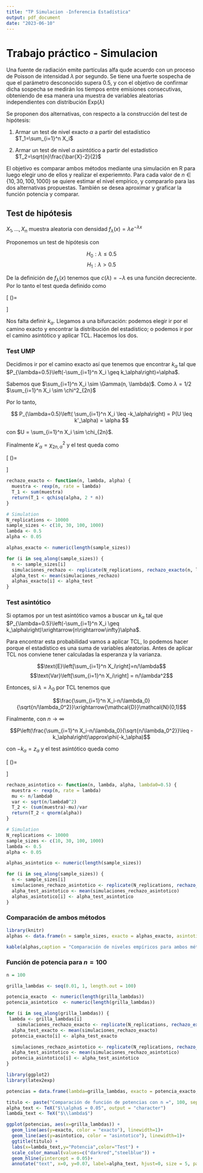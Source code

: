 ```yaml
---
title: "TP Simulacion -Inferencia Estadística"
output: pdf_document
date: "2023-06-10"
---
```



# Trabajo práctico - Simulacion


Una fuente de radiación emite partículas alfa qude acuerdo con un proceso de Poisson de intensidad $\lambda$ por segundo. Se tiene una fuerte sospecha de que el parámetro desconocido supera 0.5, y con el objetivo de confirmar dicha sospecha se medirán los tiempos entre emisiones consecutivas, obteniendo de esa manera una muestra de variables aleatorias independientes con distribución $\text{Exp}(\lambda)$

Se proponen dos alternativas, con respecto a la construcción del test de hipótesis:

1. Armar un test de nivel exacto $\alpha$ a partir del estadístico $T_1=\sum_{i=1}^n X_i$

2. Armar un test de nivel $\alpha$ asintótico a partir del estadístico  $T_2=\sqrt{n}\frac{\bar{X}-2}{2}$

El objetivo es comparar ambos métodos mediante una simulación en R para luego elegir uno de ellos y realizar el experiemnto. Para cada valor de $n \in \{10, 30, 100, 1000\}$ se quiere estimar el nivel empírico, y compararlo para las dos alternativas propuestas. También se desea aproximar y graficar la función potencia y comparar.

## Test de hipótesis

$X_1, \ldots, X_n$ muestra aleatoria con densidad $f_\lambda (x) = \lambda e^{-\lambda x}$ 

Proponemos un test de hipótesis con

$$ H_0: \lambda \leq 0.5 $$
$$ H_1: \lambda > 0.5 $$

De la definición de $f_\lambda(x)$ tenemos que $c(\lambda)= - \lambda$ es una función decreciente. Por lo tanto el test queda definido como

\[
    \delta (\mathbf{X})=
\begin{cases}
1 & \text{si }-\sum_{i=1}^nX_i \geq k_\alpha \\
0 & \text{si no}
\end{cases}
\]

Nos falta definir $k_\alpha$. Llegamos a una bifurcación: podemos elegir ir por el camino exacto y encontrar la distribución del estadístico; o podemos ir por el camino asintótico y aplicar TCL. Hacemos los dos.

### Test UMP 

Decidimos ir por el camino exacto así que tenemos que encontrar $k_\alpha$ tal que $P_{\lambda=0.5}\left(-\sum_{i=1}^n X_i \geq k_\alpha\right)=\alpha$.

Sabemos que $\sum_{i=1}^n X_i \sim \Gamma(n, \lambda)$. Como $\lambda = 1/2$ $\sum_{i=1}^n X_i \sim \chi^2_{2n}$

Por lo tanto,

$$ P_{\lambda=0.5}\left( \sum_{i=1}^n X_i \leq -k_\alpha\right) = P(U \leq k'_\alpha) = \alpha $$


con $U = \sum_{i=1}^n X_i \sim \chi_{2n}$.

Finalmente $k'_{\alpha} = \chi^2_{2n, \alpha}$ y el test queda como

\[
    \delta (\mathbf{X})=
\begin{cases}
1 & \text{si } \sum_{i=1}^nX_i \leq \chi_{2n, \alpha} \\
0 & \text{si no}
\end{cases}
\]

```r

rechazo_exacto <- function(n, lambda, alpha) {
  muestra <- rexp(n, rate = lambda)
  T_1 <- sum(muestra)
  return(T_1 < qchisq(alpha, 2 * n))
}

# Simulation
N_replications <- 10000
sample_sizes <- c(10, 30, 100, 1000)
lambda <- 0.5
alpha <- 0.05

alphas_exacto <- numeric(length(sample_sizes))

for (i in seq_along(sample_sizes)) {
  n <- sample_sizes[i]
  simulaciones_rechazo <- replicate(N_replications, rechazo_exacto(n, lambda, alpha))
  alpha_test <- mean(simulaciones_rechazo)
  alphas_exacto[i] <- alpha_test
}

```


### Test asintótico

Si optamos por un test asintótico vamos a buscar un $k_\alpha$ tal que $P_{\lambda=0.5}\left(-\sum_{i=1}^n X_i \geq k_\alpha\right)\xrightarrow{n\rightarrow\infty}\alpha$.

Para encontrar esta probabilidad vamos a aplicar TCL, lo podemos hacer porque el estadístico es una suma de variables aleatorias. Antes de aplicar TCL nos conviene tener calculadas la esperanza y la varianza. 

$$\text{E}\left[\sum_{i=1}^n X_i\right]=n/\lambda$$
$$\text{Var}\left[\sum_{i=1}^n X_i\right] = n/\lambda^2$$

Entonces, si $\lambda=\lambda_0$ por TCL tenemos que 

$$\frac{\sum_{i=1}^n X_i-n/\lambda_0}{\sqrt{n/\lambda_0^2}}\xrightarrow{\mathcal{D}}\mathcal{N}(0,1)$$

Finalmente, con $n\rightarrow\infty$ 

$$P\left(\frac{\sum_{i=1}^n X_i-n/\lambda_0}{\sqrt{n/\lambda_0^2}}\leq -k_\alpha\right)\approx\phi(-k_\alpha)$$

con $-k_\alpha = z_\alpha$ y el test asintótico queda como

\[
    \delta (\mathbf{X})=
\begin{cases}
1 & \text{si } \frac{\sum_{i=1}^n X_i-n/\lambda_0}{\sqrt{n/\lambda_0^2}} \leq z_\alpha \\
0 & \text{si no}
\end{cases}
\]


```r

rechazo_asintotico <- function(n, lambda, alpha, lambda0=0.5) {
  muestra <- rexp(n, rate = lambda)
  mu <- n/lambda0
  var <- sqrt(n/lambda0^2)
  T_2 <- (sum(muestra)-mu)/var
  return(T_2 < qnorm(alpha))
}

# Simulation
N_replications <- 10000
sample_sizes <- c(10, 30, 100, 1000)
lambda <- 0.5
alpha <- 0.05

alphas_asintotico <- numeric(length(sample_sizes))

for (i in seq_along(sample_sizes)) {
  n <- sample_sizes[i]
  simulaciones_rechazo_asintotico <- replicate(N_replications, rechazo_asintotico(n, lambda, alpha))
  alpha_test_asintotico <- mean(simulaciones_rechazo_asintotico)
  alphas_asintotico[i] <- alpha_test_asintotico
}

```

### Comparación de ambos métodos

```r
library(knitr)
alphas <- data.frame(n = sample_sizes, exacto = alphas_exacto, asintotico = alphas_asintotico)

kable(alphas,caption = "Comparación de niveles empíricos para ambos métodos ")

```

### Función de potencia para $n=100$


```r
n = 100

grilla_lambdas <- seq(0.01, 1, length.out = 100)

potencia_exacto  <- numeric(length(grilla_lambdas))
potencia_asintotico  <- numeric(length(grilla_lambdas))

for (i in seq_along(grilla_lambdas)) {
 lambda <- grilla_lambdas[i]
    simulaciones_rechazo_exacto <- replicate(N_replications, rechazo_exacto(n, lambda, alpha))
  alpha_test_exacto <- mean(simulaciones_rechazo_exacto)
  potencia_exacto[i] <- alpha_test_exacto

  simulaciones_rechazo_asintotico <- replicate(N_replications, rechazo_asintotico(n, lambda, alpha))
  alpha_test_asintotico <- mean(simulaciones_rechazo_asintotico)
  potencia_asintotico[i] <- alpha_test_asintotico
}
```

```r
library(ggplot2)
library(latex2exp)

potencias = data.frame(lambda=grilla_lambdas, exacto = potencia_exacto, asintotico=potencia_asintotico)

titulo <- paste("Comparación de función de potencias con n =", 100, sep=" ")
alpha_text <- TeX("$\\alpha$ = 0.05", output = "character")
lambda_text <- TeX("$\\lambda$")

ggplot(potencias, aes(x=grilla_lambdas)) +
  geom_line(aes(y=exacto, color = "exacto"), linewidth=1)+
  geom_line(aes(y=asintotico, color = "asintotico"), linewidth=1)+
  ggtitle(titulo) +
  labs(x=lambda_text,y="Potencia",color="Test") +
  scale_color_manual(values=c("darkred","steelblue")) +
  geom_hline(yintercept = 0.05)+
  annotate("text", x=0, y=0.07, label=alpha_text, hjust=0, size = 5, parse = TRUE)

```

